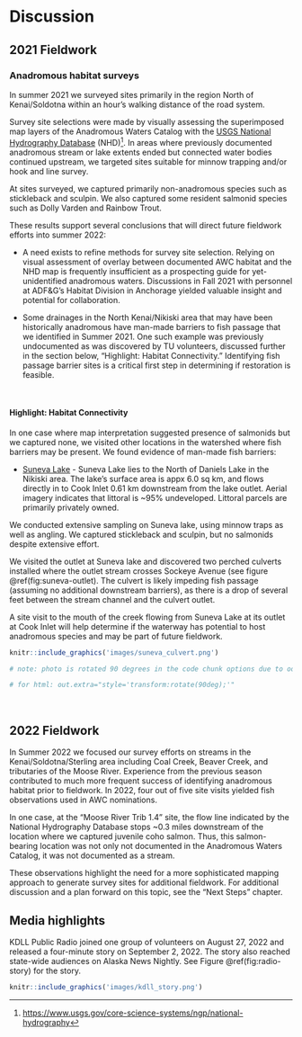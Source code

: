 # Discussion

## 2021 Fieldwork 

### Anadromous habitat surveys

In summer 2021 we surveyed sites primarily in the region North of Kenai/Soldotna within an hour's walking distance of the road system.

Survey site selections were made by visually assessing the superimposed map layers of the Anadromous Waters Catalog with the [USGS National Hydrography Database](https://www.usgs.gov/core-science-systems/ngp/national-hydrography) (NHD)[^discussion-1]. In areas where previously documented anadromous stream or lake extents ended but connected water bodies continued upstream, we targeted sites suitable for minnow trapping and/or hook and line survey.

[^discussion-1]: <https://www.usgs.gov/core-science-systems/ngp/national-hydrography>

At sites surveyed, we captured primarily non-anadromous species such as stickleback and sculpin. We also captured some resident salmonid species such as Dolly Varden and Rainbow Trout.

These results support several conclusions that will direct future fieldwork efforts into summer 2022:

-   A need exists to refine methods for survey site selection. Relying on visual assessment of overlay between documented AWC habitat and the NHD map is frequently insufficient as a prospecting guide for yet-unidentified anadromous waters. Discussions in Fall 2021 with personnel at ADF&G's Habitat Division in Anchorage yielded valuable insight and potential for collaboration.

-   Some drainages in the North Kenai/Nikiski area that may have been historically anadromous have man-made barriers to fish passage that we identified in Summer 2021. One such example was previously undocumented as was discovered by TU volunteers, discussed further in the section below, "Highlight: Habitat Connectivity." Identifying fish passage barrier sites is a critical first step in determining if restoration is feasible.

<br>

#### Highlight: Habitat Connectivity

In one case where map interpretation suggested presence of salmonids but we captured none, we visited other locations in the watershed where fish barriers may be present. We found evidence of man-made fish barriers:

-   [Suneva Lake]{.ul} - Suneva Lake lies to the North of Daniels Lake in the Nikiski area. The lake's surface area is appx 6.0 sq km, and flows directly in to Cook Inlet 0.61 km downstream from the lake outlet. Aerial imagery indicates that littoral is \~95% undeveloped. Littoral parcels are primarily privately owned.

We conducted extensive sampling on Suneva lake, using minnow traps as well as angling. We captured stickleback and sculpin, but no salmonids despite extensive effort.

We visited the outlet at Suneva lake and discovered two perched culverts installed where the outlet stream crosses Sockeye Avenue (see figure \@ref(fig:suneva-outlet). The culvert is likely impeding fish passage (assuming no additional downstream barriers), as there is a drop of several feet between the stream channel and the culvert outlet.

A site visit to the mouth of the creek flowing from Suneva Lake at its outlet at Cook Inlet will help determine if the waterway has potential to host anadromous species and may be part of future fieldwork.

```r

knitr::include_graphics('images/suneva_culvert.png')

# note: photo is rotated 90 degrees in the code chunk options due to odd behavior; photo was showing up sideways upon document knit

# for html: out.extra="style='transform:rotate(90deg);'"
```

<br>

## 2022 Fieldwork 

In Summer 2022 we focused our survey efforts on streams in the Kenai/Soldotna/Sterling area including Coal Creek, Beaver Creek, and tributaries of the Moose River. Experience from the previous season contributed to much more frequent success of identifying anadromous habitat prior to fieldwork. In 2022, four out of five site visits yielded fish observations used in AWC nominations.

In one case, at the "Moose River Trib 1.4" site, the flow line indicated by the National Hydrography Database stops ~0.3 miles downstream of the location where we captured juvenile coho salmon. Thus, this salmon-bearing location was not only not documented in the Anadromous Waters Catalog, it was not documented as a stream. 

These observations highlight the need for a more sophisticated mapping approach to generate survey sites for additional fieldwork. For additional discussion and a plan forward on this topic, see the "Next Steps" chapter.  


## Media highlights

KDLL Public Radio joined one group of volunteers on August 27, 2022 and released a four-minute story on September 2, 2022. The story also reached state-wide audiences on Alaska News Nightly. See Figure  \@ref(fig:radio-story) for the story.

```r

knitr::include_graphics('images/kdll_story.png')

```
